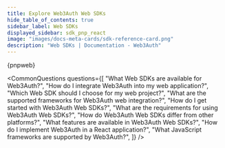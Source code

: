 ```yaml
---
title: Explore Web3Auth Web SDKs
hide_table_of_contents: true
sidebar_label: Web SDKs
displayed_sidebar: sdk_pnp_react
image: "images/docs-meta-cards/sdk-reference-card.png"
description: "Web SDKs | Documentation - Web3Auth"
---
```




{pnpweb}

<CommonQuestions
  questions={[
    "What Web SDKs are available for Web3Auth?",
    "How do I integrate Web3Auth into my web application?",
    "Which Web SDK should I choose for my web project?",
    "What are the supported frameworks for Web3Auth web integration?",
    "How do I get started with Web3Auth Web SDKs?",
    "What are the requirements for using Web3Auth Web SDKs?",
    "How do Web3Auth Web SDKs differ from other platforms?",
    "What features are available in Web3Auth Web SDKs?",
    "How do I implement Web3Auth in a React application?",
    "What JavaScript frameworks are supported by Web3Auth?",
  ]}
/>
